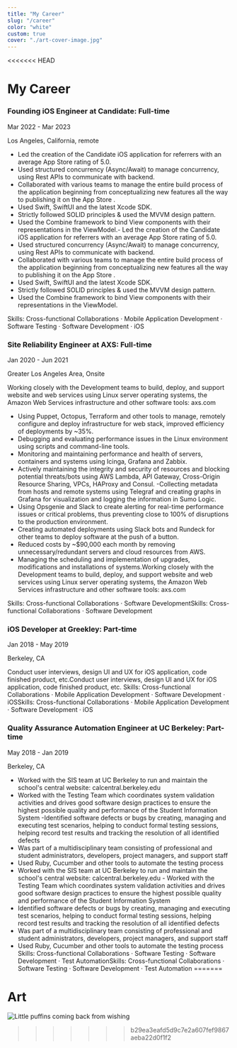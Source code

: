 ```yaml
---
title: "My Career"
slug: "/career"
color: "white"
custom: true
cover: "./art-cover-image.jpg"
---
```


<div style={{ margin: `0 auto`, maxWidth: `70ch`, padding: `2rem` }}>

<<<<<<< HEAD
<h1 data-testid="page-title"> My Career </h1>
<h3 data-testid="page-title"> Founding iOS Engineer at Candidate: Full-time  </h3>
Mar 2022 - Mar 2023 

Los Angeles, California, remote

- Led the creation of the Candidate iOS application for referrers with an average App Store rating of 5.0. 
- Used structured concurrency (Async/Await) to manage concurrency, using Rest APIs to communicate with backend.
- Collaborated with various teams to manage the entire build process of the application beginning from conceptualizing new features all the way to publishing it on the App Store . 
- Used Swift, SwiftUI and the latest Xcode SDK. 
- Strictly followed SOLID principles & used the MVVM design pattern.
- Used the Combine framework to bind View components with their representations in the ViewModel.- Led the creation of the Candidate iOS application for referrers with an average App Store rating of 5.0. 
- Used structured concurrency (Async/Await) to manage concurrency, using Rest APIs to communicate with backend. 
- Collaborated with various teams to manage the entire build process of the application beginning from conceptualizing new features all the way to publishing it on the App Store . 
- Used Swift, SwiftUI and the latest Xcode SDK. 
- Strictly followed SOLID principles & used the MVVM design pattern. 
- Used the Combine framework to bind View components with their representations in the ViewModel.

Skills: Cross-functional Collaborations · Mobile Application Development · Software Testing · Software Development · iOS
 
 <h3 data-testid="page-title"> Site Reliability Engineer at AXS: Full-time  </h3>

Jan 2020 - Jun 2021 

Greater Los Angeles Area, Onsite

Working closely with the Development teams to build, deploy, and support website and web services using Linux server operating systems, the Amazon Web Services infrastructure and other software tools: axs.com
- Using Puppet, Octopus, Terraform and other tools to manage, remotely configure and deploy infrastructure for web stack, improved efficiency of deployments by ~35%.
- Debugging and evaluating performance issues in the Linux environment using scripts and command-line tools.
- Monitoring and maintaining performance and health of servers, containers and systems using Icinga, Grafana and Zabbix.
- Actively maintaining the integrity and security of resources and blocking potential threats/bots using AWS Lambda, API
Gateway, Cross-Origin Resource Sharing, VPCs, HAProxy and Consul.
-Collecting metadata from hosts and remote systems using Telegraf and creating graphs in Grafana for visualization and
logging the information in Sumo Logic.
- Using Opsgenie and Slack to create alerting for real-time performance issues or critical problems, thus preventing close to
100% of disruptions to the production environment.
- Creating automated deployments using Slack bots and Rundeck for other teams to deploy software at the push of a button.
- Reduced costs by ~$90,000 each month by removing unnecessary/redundant servers and cloud resources from AWS.
- Managing the scheduling and implementation of upgrades, modifications and installations of systems.Working closely with the Development teams to build, deploy, and support website and web services using Linux server operating systems, the Amazon Web Services infrastructure and other software tools: axs.com
 
Skills: Cross-functional Collaborations · Software DevelopmentSkills: Cross-functional Collaborations · Software Development

<h3 data-testid="page-title"> iOS Developer at Greekley: Part-time  </h3>

Jan 2018 - May 2019

Berkeley, CA

Conduct user interviews, design UI and UX for iOS application, code finished product, etc.Conduct user interviews, design UI and UX for iOS application, code finished product, etc.
Skills: Cross-functional Collaborations · Mobile Application Development · Software Development · iOSSkills: Cross-functional Collaborations · Mobile Application Development · Software Development · iOS

<h3 data-testid="page-title"> Quality Assurance Automation Engineer at UC Berkeley: Part-time  </h3>

May 2018 - Jan 2019

Berkeley, CA

- Worked with the SIS team at UC Berkeley to run and maintain the school's central website: calcentral.berkeley.edu
- Worked with the Testing Team which coordinates system validation activities and drives good software design practices to ensure the highest possible quality and performance of the Student Information System
-Identified software defects or bugs by creating, managing and executing test scenarios, helping to conduct formal testing sessions, helping record test results and tracking the resolution of all identified defects
- Was part of a multidisciplinary team consisting of professional and student administrators, developers, project managers, and support staff
- Used Ruby, Cucumber and other tools to automate the testing process
- Worked with the SIS team at UC Berkeley to run and maintain the school's central website: calcentral.berkeley.edu - Worked with the Testing Team which coordinates system validation activities and drives good software design practices to ensure the highest possible quality and performance of the Student Information System 
- Identified software defects or bugs by creating, managing and executing test scenarios, helping to conduct formal testing sessions, helping record test results and tracking the resolution of all identified defects 
- Was part of a multidisciplinary team consisting of professional and student administrators, developers, project managers, and support staff 
- Used Ruby, Cucumber and other tools to automate the testing process
Skills: Cross-functional Collaborations · Software Testing · Software Development · Test AutomationSkills: Cross-functional Collaborations · Software Testing · Software Development · Test Automation
=======
<h1 data-testid="page-title">Art</h1>

![Little puffins coming back from wishing](https://images.unsplash.com/photo-1612564148954-59545876eaa0?ixid=MnwxMjA3fDB8MHxwaG90by1wYWdlfHx8fGVufDB8fHx8&ixlib=rb-1.2.1&auto=format&fit=crop&w=1000&q=80)
>>>>>>> b29ea3eafd5d9c7e2a607fef9867aeba22d0f1f2

</div>
